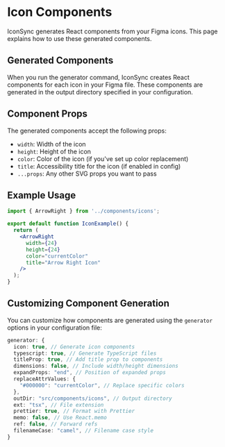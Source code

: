 # Icon Components

IconSync generates React components from your Figma icons. This page explains how to use these generated components.

## Generated Components

When you run the generator command, IconSync creates React components for each icon in your Figma file. These components are generated in the output directory specified in your configuration.

## Component Props

The generated components accept the following props:

- `width`: Width of the icon
- `height`: Height of the icon
- `color`: Color of the icon (if you've set up color replacement)
- `title`: Accessibility title for the icon (if enabled in config)
- `...props`: Any other SVG props you want to pass

## Example Usage

```jsx
import { ArrowRight } from '../components/icons';

export default function IconExample() {
  return (
    <ArrowRight 
      width={24} 
      height={24} 
      color="currentColor" 
      title="Arrow Right Icon" 
    />
  );
}
```

## Customizing Component Generation

You can customize how components are generated using the `generator` options in your configuration file:

```typescript
generator: {
  icon: true, // Generate icon components
  typescript: true, // Generate TypeScript files
  titleProp: true, // Add title prop to components
  dimensions: false, // Include width/height dimensions
  expandProps: "end", // Position of expanded props
  replaceAttrValues: {
    "#000000": "currentColor", // Replace specific colors
  },
  outDir: "src/components/icons", // Output directory
  ext: "tsx", // File extension
  prettier: true, // Format with Prettier
  memo: false, // Use React.memo
  ref: false, // Forward refs
  filenameCase: "camel", // Filename case style
}
```